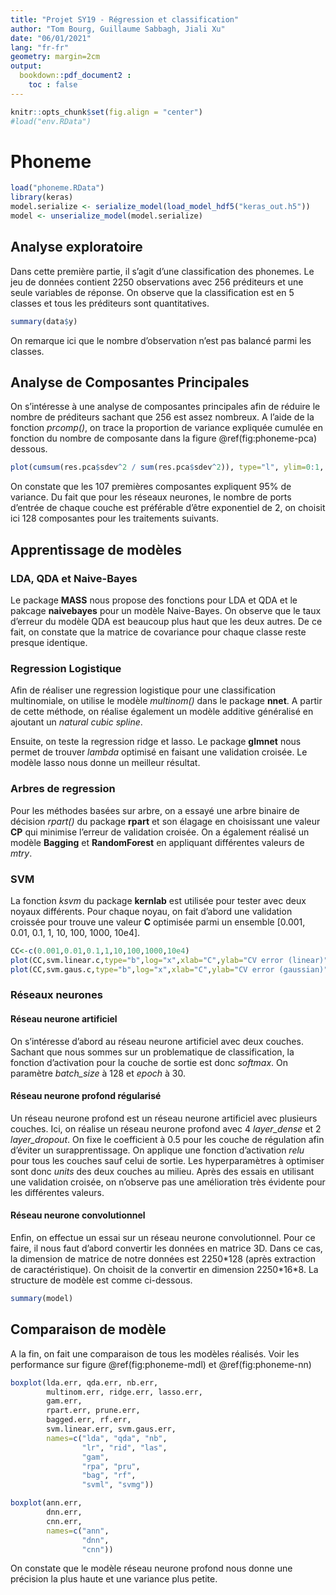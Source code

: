 ```yaml
---
title: "Projet SY19 - Régression et classification"
author: "Tom Bourg, Guillaume Sabbagh, Jiali Xu"
date: "06/01/2021"
lang: "fr-fr"
geometry: margin=2cm
output:
  bookdown::pdf_document2 : 
    toc : false
---
```


```r
knitr::opts_chunk$set(fig.align = "center")
#load("env.RData")
```

# Phoneme

```r
load("phoneme.RData")
library(keras)
model.serialize <- serialize_model(load_model_hdf5("keras_out.h5"))
model <- unserialize_model(model.serialize)
```

## Analyse exploratoire

Dans cette première partie, il s'agit d'une classification des phonemes. Le jeu de données contient 2250 observations avec 256 préditeurs et une seule variables de réponse. On observe que la classification est en 5 classes et tous les préditeurs sont quantitatives. 

```r
summary(data$y)
```

On remarque ici que le nombre d'observation n'est pas balancé parmi les classes. 

## Analyse de Composantes Principales 

On s'intéresse à une analyse de composantes principales afin de réduire le nombre de préditeurs sachant que 256 est assez nombreux. A l'aide de la fonction *prcomp()*, on trace la proportion de variance expliquée cumulée en fonction du nombre de composante dans la figure \@ref(fig:phoneme-pca) dessous. 

```r
plot(cumsum(res.pca$sdev^2 / sum(res.pca$sdev^2)), type="l", ylim=0:1, ylab = "Cumulative Proportion", xlab = "number of PCs")
```

On constate que les 107 premières composantes expliquent 95% de variance. Du fait que pour les réseaux neurones, le nombre de ports d'entrée de chaque couche est préférable d'être exponentiel de 2, on choisit ici 128 composantes pour les traitements suivants.

## Apprentissage de modèles

### LDA, QDA et Naive-Bayes

Le package **MASS** nous propose des fonctions pour LDA et QDA et le pakcage **naivebayes** pour un modèle Naive-Bayes. On observe que le taux d'erreur du modèle QDA est beaucoup plus haut que les deux autres. De ce fait, on constate que la matrice de covariance pour chaque classe reste presque identique. 

### Regression Logistique

Afin de réaliser une regression logistique pour une classification multinomiale, on utilise le modèle *multinom()* dans le package **nnet**. A partir de cette méthode, on réalise également un modèle additive généralisé en ajoutant un *natural cubic spline*. 

Ensuite, on teste la regression ridge et lasso. Le package **glmnet** nous permet de trouver *lambda* optimisé en faisant une validation croisée. Le modèle lasso nous donne un meilleur résultat. 

### Arbres de regression

Pour les méthodes basées sur arbre, on a essayé une arbre binaire de décision *rpart()* du package **rpart** et son élagage en choisissant une valeur **CP** qui minimise l'erreur de validation croisée. On a également réalisé un modèle **Bagging** et **RandomForest** en appliquant différentes valeurs de *mtry*.

### SVM

La fonction *ksvm* du package **kernlab** est utilisée pour tester avec deux noyaux différents. Pour chaque noyau, on fait d'abord une validation croissée pour trouve une valeur **C** optimisée parmi un ensemble [0.001, 0.01, 0.1, 1, 10, 100, 1000, 10e4].

```r
CC<-c(0.001,0.01,0.1,1,10,100,1000,10e4)
plot(CC,svm.linear.c,type="b",log="x",xlab="C",ylab="CV error (linear)")
plot(CC,svm.gaus.c,type="b",log="x",xlab="C",ylab="CV error (gaussian)")
```

### Réseaux neurones

#### Réseau neurone artificiel

On s'intéresse d'abord au réseau neurone artificiel avec deux couches. Sachant que nous sommes sur un problematique de classification, la fonction d'activation pour la couche de sortie est donc *softmax*. On paramètre *batch_size* à 128 et *epoch* à 30. 

#### Réseau neurone profond régularisé

Un réseau neurone profond est un réseau neurone artificiel avec plusieurs couches. Ici, on réalise un réseau neurone profond avec 4 *layer_dense* et 2 *layer_dropout*. On fixe le coefficient à 0.5 pour les couche de régulation afin d'éviter un surapprentissage. On applique une fonction d'activation *relu* pour tous les couches sauf celui de sortie. Les hyperparamètres à optimiser sont donc *units* des deux couches au milieu. Après des essais en utilisant une validation croisée, on n'observe pas une amélioration très évidente pour les différentes valeurs.

#### Réseau neurone convolutionnel

Enfin, on effectue un essai sur un réseau neurone convolutionnel. Pour ce faire, il nous faut d'abord convertir les données en matrice 3D. Dans ce cas, la dimension de matrice de notre données est 2250\*128 (après extraction de caractéristique). On choisit de la convertir en dimension 2250\*16\*8. La structure de modèle est comme ci-dessous. 

```r
summary(model)
```

## Comparaison de modèle

A la fin, on fait une comparaison de tous les modèles réalisés. Voir les performance sur figure \@ref(fig:phoneme-mdl) et \@ref(fig:phoneme-nn)

```r
boxplot(lda.err, qda.err, nb.err,
        multinom.err, ridge.err, lasso.err,
        gam.err,
        rpart.err, prune.err, 
        bagged.err, rf.err,
        svm.linear.err, svm.gaus.err,
        names=c("lda", "qda", "nb", 
                "lr", "rid", "las",
                "gam",
                "rpa", "pru",
                "bag", "rf",
                "svml", "svmg"))
```

```r
boxplot(ann.err,
        dnn.err,
        cnn.err,
        names=c("ann", 
                "dnn",
                "cnn"))
```

On constate que le modèle réseau neurone profond nous donne une précision la plus haute et une variance plus petite. 

